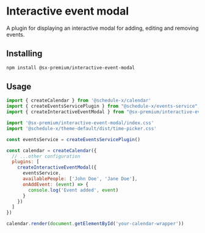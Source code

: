# Interactive event modal

A plugin for displaying an interactive modal for adding, editing and removing events.

## Installing

```bash copy
npm install @sx-premium/interactive-event-modal
```

## Usage

```js
import { createCalendar } from '@schedule-x/calendar'
import { createEventsServicePlugin } from "@schedule-x/events-service";
import { createInteractiveEventModal } from "@sx-premium/interactive-event-modal";

import '@sx-premium/interactive-event-modal/index.css'
import '@schedule-x/theme-default/dist/time-picker.css'

const eventsService = createEventsServicePlugin()

const calendar = createCalendar({
  // ...other configuration
  plugins: [
    createInteractiveEventModal({
      eventsService,
      availablePeople: ['John Doe', 'Jane Doe'],
      onAddEvent: (event) => {
        console.log('Event added', event)
      }
    })
  ]
})

calendar.render(document.getElementById('your-calendar-wrapper'))
```

